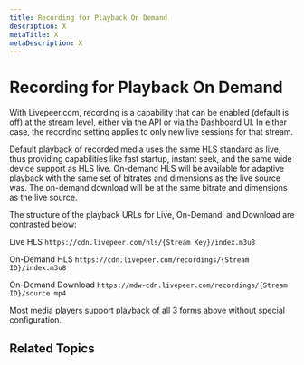 ```yaml
---
title: Recording for Playback On Demand
description: X
metaTitle: X
metaDescription: X
---
```


# Recording for Playback On Demand

<!-- Establishes that we do recording well and that recorded playback likewise allows
instant playback start and seek across the same wide range of devices as with
live. -->

With Livepeer.com, recording is a capability that can be enabled (default is
off) at the stream level, either via the API or via the Dashboard UI. In either
case, the recording setting applies to only new live sessions for that stream.

Default playback of recorded media uses the same HLS standard as live, thus
providing capabilities like fast startup, instant seek, and the same wide device
support as HLS live. On-demand HLS will be available for adaptive playback with
the same set of bitrates and dimensions as the live source was. The on-demand
download will be at the same bitrate and dimensions as the live source.

The structure of the playback URLs for Live, On-Demand, and Download are
contrasted below:

Live HLS `https://cdn.livepeer.com/hls/{Stream Key}/index.m3u8`

On-Demand HLS `https://cdn.livepeer.com/recordings/{Stream ID}/index.m3u8`

On-Demand Download
`https://mdw-cdn.livepeer.com/recordings/{Stream ID}/source.mp4`

Most media players support playback of all 3 forms above without special
configuration.

## Related Topics

<!-- Need to find a home for the Recording API content currently in docs/guides/start-live-streaming/record -->
